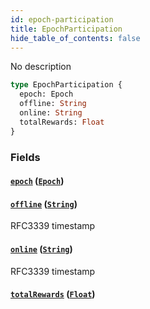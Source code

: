 ```yaml
---
id: epoch-participation
title: EpochParticipation
hide_table_of_contents: false
---
```



No description

```graphql
type EpochParticipation {
  epoch: Epoch
  offline: String
  online: String
  totalRewards: Float
}
```


### Fields

#### [`epoch`](#) ([`Epoch`](/mainnet/api/graphql/objects/epoch))




#### [`offline`](#) ([`String`](/mainnet/api/graphql/scalars/string))

RFC3339 timestamp


#### [`online`](#) ([`String`](/mainnet/api/graphql/scalars/string))

RFC3339 timestamp


#### [`totalRewards`](#) ([`Float`](/mainnet/api/graphql/scalars/float))






